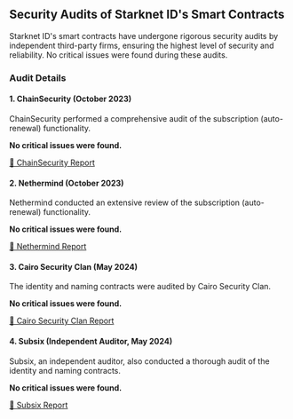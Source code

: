 ## Security Audits of Starknet ID's Smart Contracts

Starknet ID's smart contracts have undergone rigorous security audits by independent third-party firms, ensuring the highest level of security and reliability. No critical issues were found during these audits.

### Audit Details

#### 1. ChainSecurity (October 2023)

ChainSecurity performed a comprehensive audit of the subscription (auto-renewal) functionality.

**No critical issues were found.**

[🔗 ChainSecurity Report](https://github.com/starknet-id/auto_renew_contract/blob/main/audits/chainsecurity.pdf)

#### 2. Nethermind (October 2023)

Nethermind conducted an extensive review of the subscription (auto-renewal) functionality.

**No critical issues were found.**

[🔗 Nethermind Report](https://github.com/starknet-id/auto_renew_contract/blob/main/audits/nethermind.pdf)

#### 3. Cairo Security Clan (May 2024)

The identity and naming contracts were audited by Cairo Security Clan.

**No critical issues were found.**

[🔗 Cairo Security Clan Report](https://github.com/starknet-id/naming/blob/testnet/audits/cairo_security_clan.pdf)

#### 4. Subsix (Independent Auditor, May 2024)

Subsix, an independent auditor, also conducted a thorough audit of the identity and naming contracts.

**No critical issues were found.**

[🔗 Subsix Report](https://github.com/starknet-id/naming/blob/testnet/audits/subsix.pdf)
